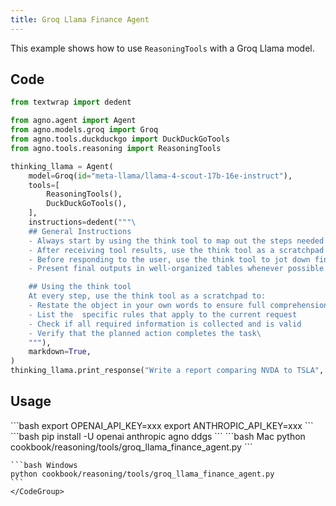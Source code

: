 ```yaml
---
title: Groq Llama Finance Agent
---
```


This example shows how to use `ReasoningTools` with a Groq Llama model.

## Code

```python cookbook/reasoning/tools/groq_llama_finance_agent.py
from textwrap import dedent

from agno.agent import Agent
from agno.models.groq import Groq
from agno.tools.duckduckgo import DuckDuckGoTools
from agno.tools.reasoning import ReasoningTools

thinking_llama = Agent(
    model=Groq(id="meta-llama/llama-4-scout-17b-16e-instruct"),
    tools=[
        ReasoningTools(),
        DuckDuckGoTools(),
    ],
    instructions=dedent("""\
    ## General Instructions
    - Always start by using the think tool to map out the steps needed to complete the task.
    - After receiving tool results, use the think tool as a scratchpad to validate the results for correctness
    - Before responding to the user, use the think tool to jot down final thoughts and ideas.
    - Present final outputs in well-organized tables whenever possible.

    ## Using the think tool
    At every step, use the think tool as a scratchpad to:
    - Restate the object in your own words to ensure full comprehension.
    - List the  specific rules that apply to the current request
    - Check if all required information is collected and is valid
    - Verify that the planned action completes the task\
    """),
    markdown=True,
)
thinking_llama.print_response("Write a report comparing NVDA to TSLA", stream=True)
```

## Usage

<Steps>
  <Snippet file="create-venv-step.mdx" />

  <Step title="Set your API key">
    ```bash
    export OPENAI_API_KEY=xxx
    export ANTHROPIC_API_KEY=xxx
    ```
  </Step>

  <Step title="Install libraries">
    ```bash
    pip install -U openai anthropic agno ddgs
    ```
  </Step>

  <Step title="Run Example">
    <CodeGroup>
    ```bash Mac
    python cookbook/reasoning/tools/groq_llama_finance_agent.py
    ```

    ```bash Windows
    python cookbook/reasoning/tools/groq_llama_finance_agent.py
    ```
    </CodeGroup>
  </Step>

</Steps>